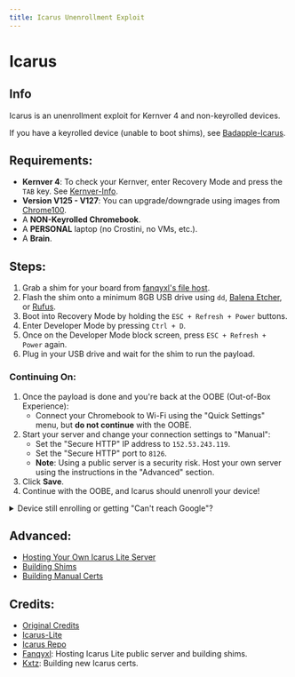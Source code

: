 ```yaml
---
title: Icarus Unenrollment Exploit
---
```


# Icarus

## Info
Icarus is an unenrollment exploit for Kernver 4 and non-keyrolled devices.

If you have a keyrolled device (unable to boot shims), see [Badapple-Icarus](https://docs.titaniumnetwork.org/kajigs/badapple-Icarus).

## Requirements:
- **Kernver 4**: To check your Kernver, enter Recovery Mode and press the `TAB` key. See [Kernver-Info](/kajigs/kernverinfo).
- **Version V125 - V127**: You can upgrade/downgrade using images from [Chrome100](https://chrome100.dev).
- A **NON-Keyrolled Chromebook**.
- A **PERSONAL** laptop (no Crostini, no VMs, etc.).
- A **Brain**.

## Steps:

1. Grab a shim for your board from [fanqyxl's file host](https://dl.fanqyxl.net/ChromeOS/Prebuilts/Icarus/).
2. Flash the shim onto a minimum 8GB USB drive using `dd`, [Balena Etcher](https://www.balena.io/etcher/), or [Rufus](https://rufus.ie/).
3. Boot into Recovery Mode by holding the `ESC + Refresh + Power` buttons.
4. Enter Developer Mode by pressing `Ctrl + D`.
5. Once on the Developer Mode block screen, press `ESC + Refresh + Power` again.
6. Plug in your USB drive and wait for the shim to run the payload.

### Continuing On:

1. Once the payload is done and you're back at the OOBE (Out-of-Box Experience):
   - Connect your Chromebook to Wi-Fi using the "Quick Settings" menu, but **do not continue** with the OOBE.
2. Start your server and change your connection settings to "Manual":
   - Set the "Secure HTTP" IP address to `152.53.243.119`.
   - Set the "Secure HTTP" port to `8126`.
   - **Note**: Using a public server is a security risk. Host your own server using the instructions in the "Advanced" section.
3. Click **Save**.
4. Continue with the OOBE, and Icarus should unenroll your device!

<details>
<summary>Device still enrolling or getting "Can't reach Google"?</summary>

- Ensure that Icarus Lite is receiving and handling the ChromeOS device's requests. Check the terminal or window where Icarus Lite is running for any output beyond "Icarus LITE is running on...". If no additional output is present:
  - Re-run the Icarus shim and ensure the target ChromeOS device and the device hosting the proxy are on the **same Wi-Fi network**.
  - Ensure the shim used on the target ChromeOS device was built with the same CA (Certificate Authority) used to generate the SSL certificates.
  - If you're using a prebuilt shim and don't know what CA was used, consider building your own shim and SSL certificates if nothing else works.
  - Note: Being above ChromeOS v130 or below ChromeOS v125 will cause the target ChromeOS device to reject the connection to the MiniServer, resulting in the "Can't reach Google" screen.

</details>

## Advanced:

- [Hosting Your Own Icarus Lite Server](https://github.com/cosmicdevv/Icarus-Lite)
- [Building Shims](https://github.com/fanqyxl/icarus?tab=readme-ov-file#making-your-own-shims)
- [Building Manual Certs](https://github.com/cosmicdevv/Icarus-Lite?tab=readme-ov-file#ssl-certificates)

## Credits:
- [Original Credits](https://github.com/fanqyxl/icarus?tab=readme-ov-file#original-credits)
- [Icarus-Lite](https://github.com/cosmicdevv/Icarus-Lite)
- [Icarus Repo](https://github.com/fanqyxl/icarus)
- [Fanqyxl](https://fanqyxl.net): Hosting Icarus Lite public server and building shims.
- [Kxtz](https://kxtz.dev): Building new Icarus certs.
